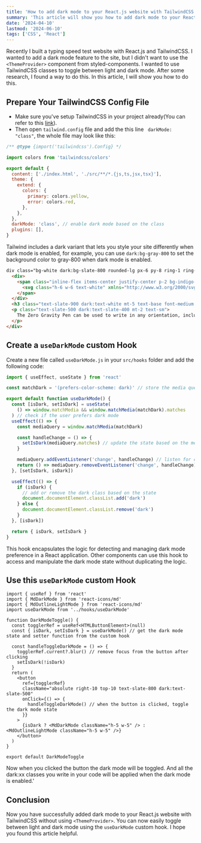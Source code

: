 ```yaml
---
title: 'How to add dark mode to your React.js website with TailwindCSS'
summary: 'This article will show you how to add dark mode to your React.js website with TailwindCSS without using <ThemeProvider>.'
date: '2024-04-10'
lastmod: '2024-06-10'
tags: ['CSS', 'React']
---
```


Recently I built a typing speed test website with React.js and TailwindCSS. I wanted to add a dark mode feature to the site, but I didn't want to use the `<ThemeProvider>` component from styled-components. I wanted to use TailwindCSS classes to toggle between light and dark mode. After some research, I found a way to do this. In this article, I will show you how to do this.

## Prepare Your TailwindCSS Config File

- Make sure you've setup TailwindCSS in your project already(You can refer to this [link](https://tailwindcss.com/docs/installation)).
- Then open `tailwind.config` file and add the this line ` darkMode: "class"`, the whole file may look like this:

```js
/** @type {import('tailwindcss').Config} */

import colors from 'tailwindcss/colors'

export default {
  content: ['./index.html', './src/**/*.{js,ts,jsx,tsx}'],
  theme: {
    extend: {
      colors: {
        primary: colors.yellow,
        error: colors.red,
      },
    },
  },
  darkMode: 'class', // enable dark mode based on the class
  plugins: [],
}
```

Tailwind includes a dark variant that lets you style your site differently when dark mode is enabled, for example, you can use `dark:bg-gray-800` to set the background color to gray-800 when dark mode is enabled.

```html
div class="bg-white dark:bg-slate-800 rounded-lg px-6 py-8 ring-1 ring-slate-900/5 shadow-xl">
  <div>
    <span class="inline-flex items-center justify-center p-2 bg-indigo-500 rounded-md shadow-lg">
      <svg class="h-6 w-6 text-white" xmlns="http://www.w3.org/2000/svg" fill="none" viewBox="0 0 24 24" stroke="currentColor" aria-hidden="true"><!-- ... --></svg>
    </span>
  </div>
  <h3 class="text-slate-900 dark:text-white mt-5 text-base font-medium tracking-tight">Writes Upside-Down</h3>
  <p class="text-slate-500 dark:text-slate-400 mt-2 text-sm">
    The Zero Gravity Pen can be used to write in any orientation, including upside-down. It even works in outer space.
  </p>
</div>
```

## Create a `useDarkMode` custom Hook

Create a new file called `useDarkMode.js` in your `src/hooks` folder and add the following code:

```ts
import { useEffect, useState } from 'react'

const matchDark = '(prefers-color-scheme: dark)' // store the media query in a variable

export default function useDarkMode() {
  const [isDark, setIsDark] = useState(
    () => window.matchMedia && window.matchMedia(matchDark).matches
  ) // check if the user prefers dark mode
  useEffect(() => {
    const mediaQuery = window.matchMedia(matchDark)

    const handleChange = () => {
      setIsDark(mediaQuery.matches) // update the state based on the media query
    }

    mediaQuery.addEventListener('change', handleChange) // listen for changes in the media query
    return () => mediaQuery.removeEventListener('change', handleChange) // clean up the event listener
  }, [setIsDark, isDark])

  useEffect(() => {
    if (isDark) {
      // add or remove the dark class based on the state
      document.documentElement.classList.add('dark')
    } else {
      document.documentElement.classList.remove('dark')
    }
  }, [isDark])

  return { isDark, setIsDark }
}
```

This hook encapsulates the logic for detecting and managing dark mode preference in a React application. Other components can use this hook to access and manipulate the dark mode state without duplicating the logic.

## Use this `useDarkMode` custom Hook

```tsx
import { useRef } from 'react'
import { MdDarkMode } from 'react-icons/md'
import { MdOutlineLightMode } from 'react-icons/md'
import useDarkMode from '../hooks/useDarkMode'

function DarkModeToggle() {
  const togglerRef = useRef<HTMLButtonElement>(null)
  const { isDark, setIsDark } = useDarkMode() // get the dark mode state and setter function from the custom hook

  const handleToggleDarkMode = () => {
    togglerRef.current?.blur() // remove focus from the button after clicking
    setIsDark(!isDark)
  }
  return (
    <button
      ref={togglerRef}
      className="absolute right-10 top-10 text-slate-800 dark:text-slate-500"
      onClick={() => {
        handleToggleDarkMode() // when the button is clicked, toggle the dark mode state
      }}
    >
      {isDark ? <MdDarkMode className="h-5 w-5" /> : <MdOutlineLightMode className="h-5 w-5" />}
    </button>
  )
}

export default DarkModeToggle
```

Now when you clicked the button the dark mode will be toggled. And all the dark:xx classes you write in your code will be applied when the dark mode is enabled.'

## Conclusion

Now you have successfully added dark mode to your React.js website with TailwindCSS without using `<ThemeProvider>`. You can now easily toggle between light and dark mode using the `useDarkMode` custom hook. I hope you found this article helpful.
